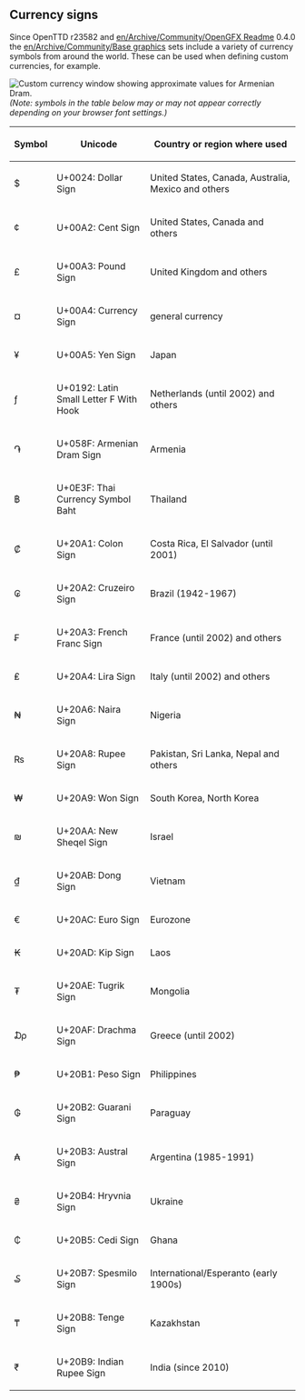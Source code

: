 == Currency signs ==
Since OpenTTD r23582 and [[en/Archive/Community/OpenGFX Readme]] 0.4.0 the [[en/Archive/Community/Base graphics]] sets include a variety of currency symbols from around the world. These can be used when defining custom currencies, for example.

[[File:en/Archive/Community/Custom currency.png|frame|right|Custom currency window showing approximate values for Armenian Dram.]]
''(Note: symbols in the table below may or may not appear correctly depending on your browser font settings.)''
{| {{en/Wikitable}}
|- style="background:#efefef"
! Symbol
! Unicode
! Country or region where used
|-
| $ || U+0024: Dollar Sign || United States, Canada, Australia, Mexico and others
|-
| ¢ || U+00A2: Cent Sign || United States, Canada and others
|-
| £ || U+00A3: Pound Sign || United Kingdom and others
|-
| ¤ || U+00A4: Currency Sign || general currency
|-
| ¥ || U+00A5: Yen Sign || Japan
|-
| ƒ || U+0192: Latin Small Letter F With Hook || Netherlands (until 2002) and others
|-
| ֏ || U+058F: Armenian Dram Sign || Armenia
|-
| ฿ || U+0E3F: Thai Currency Symbol Baht || Thailand
|-
| ₡ || U+20A1: Colon Sign || Costa Rica, El Salvador (until 2001)
|-
| ₢ || U+20A2: Cruzeiro Sign || Brazil (1942-1967)
|-
| ₣ || U+20A3: French Franc Sign || France (until 2002) and others
|-
| ₤ || U+20A4: Lira Sign || Italy (until 2002) and others
|-
| ₦ || U+20A6: Naira Sign || Nigeria
|-
| ₨ || U+20A8: Rupee Sign || Pakistan, Sri Lanka, Nepal and others
|-
| ₩ || U+20A9: Won Sign || South Korea, North Korea
|-
| ₪ || U+20AA: New Sheqel Sign || Israel
|-
| ₫ || U+20AB: Dong Sign || Vietnam
|-
| € || U+20AC: Euro Sign || Eurozone
|-
| ₭ || U+20AD: Kip Sign || Laos
|-
| ₮ || U+20AE: Tugrik Sign || Mongolia
|-
| ₯ || U+20AF: Drachma Sign || Greece (until 2002)
|-
| ₱ || U+20B1: Peso Sign || Philippines
|-
| ₲ || U+20B2: Guarani Sign || Paraguay
|-
| ₳ || U+20B3: Austral Sign || Argentina (1985-1991)
|-
| ₴ || U+20B4: Hryvnia Sign || Ukraine
|-
| ₵ || U+20B5: Cedi Sign || Ghana
|-
| ₷ || U+20B7: Spesmilo Sign || International/Esperanto (early 1900s)
|-
| ₸ || U+20B8: Tenge Sign || Kazakhstan
|-
| ₹ || U+20B9: Indian Rupee Sign || India (since 2010)
|}